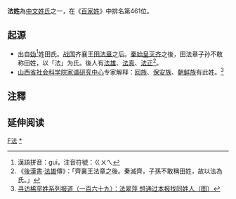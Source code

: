 {{姓氏
|姓氏=法
|拼音=Fǎ
|中国大陆=Fa
|台湾=
|香港=
|澳门=
|新加坡=
|马来西亚=
|越南=Pháp
|韩国=법
|反切=
|同音字=
|堂号=
|郡望=
}}

'''法姓'''為[[中文姓氏|中文姓氏]]之一，在《[[百家姓|百家姓]]》中排名第461位。

==起源==
*出自[[妫|妫]]<ref>漢語拼音：guī，注音符號：ㄍㄨㄟ</ref>姓田氏。[[战国|战国]]齐襄王[[田法章|田法章]]之后。[[秦始皇|秦始皇]][[秦滅齊之戰|灭齐]]之後，田法章子孙不敢称田姓，以「法」为氏。後人有[[法雄|法雄]]、[[法真|法真]]、[[法正|法正]]<ref>《[[後漢書|後漢書]]·[[法雄|法雄]]傳》：「齊襄王法章之後。秦滅齊，子孫不敢稱田姓，故以法為氏。」</ref>。
*[[山西省社会科学院家谱研究中心|山西省社会科学院家谱研究中心]]专家解释：[[回族|回族]]、[[保安族|保安族]]、[[朝鲜族|朝鲜族]]有此姓。<ref>[https://web.archive.org/web/20090426154151/http://special.daynews.com.cn/kjzt/xfxhx/685718.html 寻访稀罕姓系列报道（一百六十九）：法翠萍 想通过本报找同姓人（图）]</ref>

==注釋==
<references/>

== 延伸阅读 ==
{{Wikisource further reading}}

[[Category:漢姓|F法]]
[[Category:法姓|*]]